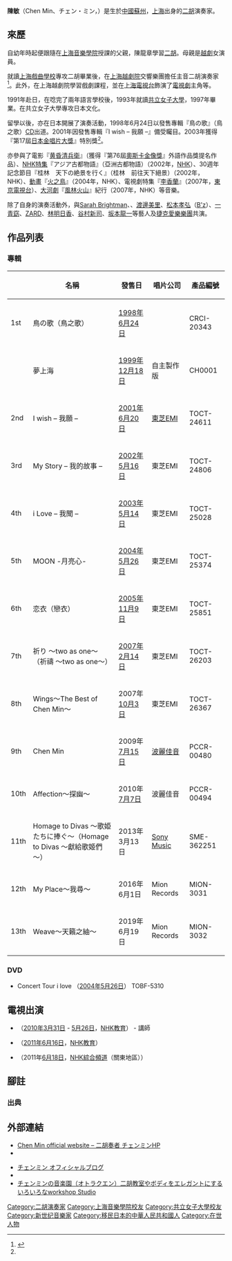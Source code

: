 {{blpsources|time=2021-07-09}}

{{NoteTA|1=恋}}
{{Infobox Musician
| native_name           = 陳敏
| other_name            = Chen Min、チェン・ミン
| Img                 = 
| Img_capt            = 
| Img_size            = <!-- 僅在尺寸小於250px的情況下輸入 -->
| Landscape           = 
| Background            = non_vocal_instrumentalist
| Birth_name          = <!-- 限本人 --><!-- 僅在公開出生名的情況下輸入 -->
| Blood               = <!-- 限本人 -->
| School_background   = [[上海戲劇學院附屬戲曲學校|上海戲曲學校]]<br />[[上海越劇院|上海越劇院]]<br />[[共立女子大學|共立女子大學]][[畢業|畢業]]
| Born                = {{birth date and age|1968|12|13}}
| Died                = <!-- 限本人 -->
| Origin              = {{CHN}}[[江蘇省|江蘇省]][[蘇州市|蘇州市]]
| Instrument          = [[二胡|二胡]]
| Genre               = [[新世紀音樂|新世紀音樂]]、[[世界音樂|世界音樂]]
| Occupation          = 二胡演奏家
| Years_active        = [[1998年|1998年]] - 現在
| Label               = {{link-ja|日本皇冠|日本クラウン}}（1998年）<br />[[EMI音樂日本|東芝EMI]]（2001年 - 2008年）<br />[[波麗佳音|波麗佳音]]（2009年 - 2010年）<br>[[日本索尼音樂娛樂|Sony Music]]（2013年）<br>Mion Records（2016年 - 現在）
| Production          = エム・アイ・エヌ
| Associated_acts     = 
| Influences          = 
| URL                 = [http://chenmin.jp/ Chen Min official website – 二胡奏者 チェンミンHP]
| Current_members     = <!-- 限團體 -->
| Past_members        = <!-- 限團體 -->
| Notable_instruments = 
}}

'''陳敏'''（Chen Min、チェン・ミン，{{Bd|1968年|12月13日}}）是生於[[中華人民共和國|中國]][[蘇州市|蘇州]]，[[上海市|上海]]出身的[[二胡|二胡]]演奏家。

== 來歷 ==
{{Refimprove section|time=2022-04-15T02:47:16+00:00}}
自幼年時起便跟隨在[[上海音樂學院|上海音樂學院]]授課的父親，陳龍章學習[[二胡|二胡]]。母親是[[中國戲曲|越劇]]女演員。

就讀[[上海戲劇學院附屬戲曲學校|上海戲曲學校]]專攻二胡畢業後，在[[上海越劇院|上海越劇院]]交響樂團擔任主音二胡演奏家<ref name="Profile">{{Cite web |url=http://chenmin.jp/profile/ |title=Chen Min official website『Profile』 |website=Chen Min official website |accessdate=2020-07-12}}</ref>。此外，在上海越劇院學習戲劇課程，並在[[上海電視台|上海電視台]]飾演了[[電視劇|電視劇]]主角等。

1991年赴日，在唸完了兩年語言學校後，1993年就讀[[共立女子大學|共立女子大學]]，1997年畢業。在共立女子大學專攻日本文化。

留學以後，亦在日本開展了演奏活動，1998年6月24日以發售專輯『鳥の歌』（鳥之歌）[[雷射唱片|CD]]出道。2001年因發售專輯『I wish – 我願 –』備受矚目。2003年獲得『第17屆[[日本金唱片大獎|日本金唱片大獎]]』特別獎<ref name="Profile"/>。

亦參與了電影『[[黄昏清兵衛|黄昏清兵衛]]』（獲得『第76屆[[奥斯卡金像奖|奧斯卡金像獎]]』外語作品獎提名作品）、[[NHK特集|NHK特集]]『アジア古都物語』（亞洲古都物語）（2002年，[[日本放送協會|NHK]]）、{{link-ja|中日恢復邦交|日中国交正常化}}30週年記念節目『桂林　天下の絶景を行く』（桂林　前往天下絕景）（2002年，NHK）、[[動畫|動畫]]『[[火之鳥_(漫畫)|火之鳥]]』（2004年，NHK）、電視劇特集『[[李香蘭_(2007年電視劇)|李香蘭]]』（2007年，[[東京電視台|東京電視台]]）、[[NHK大河劇|大河劇]]『[[風林火山_(大河劇)|風林火山]]』紀行（2007年，NHK）等音樂。

除了自身的演奏活動外，與[[莎拉·布萊曼|Sarah Brightman]]、{{link-ja|石井龍也|石井竜也}}、[[渡邊美里|渡邊美里]]、[[松本孝弘|松本孝弘]]（[[B'z|B'z]]）、[[一青窈|一青窈]]、[[ZARD|ZARD]]、[[林明日香|林明日香]]、[[谷村新司|谷村新司]]、[[坂本龍一|坂本龍一]]等藝人及[[捷克愛樂樂團|捷克愛樂樂團]]共演。

== 作品列表 ==
=== 專輯 ===
{| class="wikitable"
!
!名稱
!發售日
!唱片公司
!產品編號
|-
|1st
|鳥の歌（鳥之歌）
|[[1998年|1998年]][[6月24日|6月24日]]
|{{link-ja|日本皇冠|日本クラウン}}
|CRCI-20343
|-
|
|夢上海
|[[1999年|1999年]][[12月18日|12月18日]]
|自主製作版
|CH0001
|-
|2nd
|I wish – 我願 –
|[[2001年|2001年]][[6月20日|6月20日]]
|[[EMI音樂日本|東芝EMI]]
|TOCT-24611
|-
|3rd
|My Story – 我的故事 –
|[[2002年|2002年]][[5月16日|5月16日]]
|東芝EMI
|TOCT-24806
|-
|4th
|i Love – 我聞 –
|[[2003年|2003年]][[5月14日|5月14日]]
|東芝EMI
|TOCT-25028
|-
|5th
|MOON -月亮心-
|[[2004年|2004年]][[5月26日|5月26日]]
|東芝EMI
|TOCT-25374
|-
|6th
|恋衣（戀衣）
|[[2005年|2005年]][[11月9日|11月9日]]
|東芝EMI
|TOCT-25851
|-
|7th
|祈り ～two as one～（祈禱 ～two as one～）
|[[2007年|2007年]][[2月14日|2月14日]]
|東芝EMI
|TOCT-26203
|-
|8th
|Wings～The Best of Chen Min～
|2007年[[10月3日|10月3日]]
|東芝EMI
|TOCT-26367
|-
|9th
|Chen Min
|2009年[[7月15日|7月15日]]
|[[波麗佳音|波麗佳音]]
|PCCR-00480
|-
|10th
|Affection～探幽～
|2010年[[7月7日|7月7日]]
|波麗佳音
|PCCR-00494
|-
|11th
|Homage to Divas ～歌姫たちに捧ぐ～（Homage to Divas ～獻給歌姬們～）
|2013年3月13日
|[[日本索尼音樂娛樂|Sony Music]]
|SME-362251
|-
|12th
|My Place〜我尋〜
|2016年6月1日
|Mion Records
|MION-3031
|-
|13th
|Weave〜天籟之紬〜
|2019年6月19日
|Mion Records
|MION-3032
|}

=== DVD ===
* Concert Tour i love （[[2004年|2004年]][[5月26日|5月26日]]） TOBF-5310

== 電視出演 ==
* {{link-ja|ニーハオ 二胡! チェンミンと弾こう|あなたもアーティスト}}（[[2010年|2010年]][[3月31日|3月31日]] - [[5月26日|5月26日]]，[[NHK教育|NHK教育]]） - 講師
* {{link-ja|グラン・ジュテ 私が跳んだ日}}（[[2011年|2011年]][[6月16日|6月16日]]，[[NHK教育|NHK教育]]）
* {{link-ja|土曜マルシェ}}（2011年[[6月18日|6月18日]]，[[NHK綜合頻道|NHK綜合頻道]]（關東地區））

== 腳註 ==
{{腳註幫助}}
=== 出典 ===
{{reflist}}

== 外部連結 ==
*[http://chenmin.jp/ Chen Min official website – 二胡奏者 チェンミンHP]
*{{Wayback|url=http://hp.ponycanyon.co.jp/pchp/cgi-bin/PCHPM.pl?TRGID=PCHP_SKH_1010&CMD=DSP&DSP_SKHBNG=200900001000&DSP_SKHKETSEQ=001 |title=ポニーキャニオンによるプロフィール |date=20100702230307}}
<!-- 頁面已關閉
*[http://www.emimusic.jp/domestic/artists/chenmin/ EMIミュージック・ジャパンによるプロフィール]
-->
<!-- 舊部落格已關閉
*[https://ameblo.jp/chenmin-blog/ チェンミン オフィシャルブログ「以心甜心」]
-->
*[https://ameblo.jp/mionmion3030/ チェンミン オフィシャルブログ]
*{{facebook|ChenMin.otorakuen}}
*[http://otorakuen.com/ チェンミンの音楽園（オトラクエン）二胡教室やボディをエレガントにするいろいろなworkshop Studio]

{{DEFAULTSORT:Chen Min}}
[[Category:二胡演奏家|Category:二胡演奏家]]
[[Category:上海音樂學院校友|Category:上海音樂學院校友]]
[[Category:共立女子大學校友|Category:共立女子大學校友]]
[[Category:新世纪音樂家|Category:新世纪音樂家]]
[[Category:移民日本的中華人民共和國人|Category:移民日本的中華人民共和國人]]
[[Category:在世人物|Category:在世人物]]